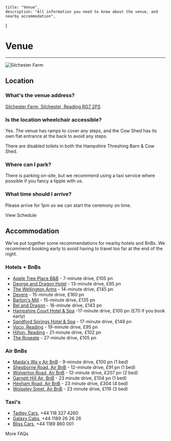 
    title: "Venue",
    description: "All information you need to know about the venue, and nearby accommodation",
}

# Venue
---

![Silchester Farm](/images/venue/drone.jpg)

## Location

### What's the venue address?
[Silchester Farm, Silchester, Reading RG7 2PS](https://maps.app.goo.gl/QZRks6AKDg4gbYSx7)

### Is the location wheelchair accessible?
Yes. The venue has ramps to cover any steps, and the Cow Shed has its own flat entrance at the back to avoid any steps.

There are disabled toilets in both the Hampshire Threshing Barn & Cow Shed.

### Where can I park?
There is parking on-site, but we recommend using a taxi service where possible if you fancy a tipple with us.

### What time should I arrive?
Please arrive for 1pm so we can start the ceremony on time.

<Link className={`!mt-8 !mb-12`} href={'/schedule'} variant={'brand'}>View Schedule</Link>


## Accommodation
We've put together some recommendations for nearby hotels and BnBs. We recommend booking early to avoid having to travel too far at the end of the night.

### Hotels + BnBs
- [Apple Tree Place B&B](https://www.appletreeplace.co.uk/) - 7-minute drive, £105 pn
- [George and Dragon Hotel](https://georgedragonhotel.com/rooms/) - 13-minute drive, £85 pn
- [The Wellington Arms](https://www.wellingtonarmshampshire.co.uk/) - 14-minute drive, £145 pn
- [Devere](https://www.devere.co.uk/wokefield-estate/) - 15-minute drive, £160 pn
- [Barton's Mill](https://www.bartonsmillpubanddining.co.uk/accommodation) - 15-minute drive, £135 pn
- [Bel and Dragon](https://bookings.belandthedragon-kingsclere.co.uk/en/bookcore/availability/rooms/bedkingsclere/?origen_nodispo=True&lang=en) - 16-minute drive, £143 pn
- [Hampshire Court Hotel & Spa](https://www.thehampshirecourthotel.co.uk/) -17-minute drive, £100 pn (£70 if you book early)
- [Sandford Springs Hotel & Spa](https://www.sandfordsprings.co.uk/hotel) - 17-minute drive, £149 pn
-  [Voco, Reading](https://www.ihg.com/voco/hotels/gb/en/reading/xrerd/hoteldetail?qDest=Select%20Car%20Leasing%20Stadium,%20Reading,%20GB&qPt=CASH&qCiD=19&qCoD=20&qCiMy=62024&qCoMy=62024&qAdlt=2&qChld=0&qRms=1&qRtP=6CBARC&qAAR=6CBARC&qSlH=xrerd&srb_u=1&qSrt=sBR&qBrs=6c.hi.ex.sb.ul.ic.cp.cw.in.vn.cv.rs.ki.ma.sp.va.sp.re.vx.nd.sx.we.lx.rn.sn.sn.sn.sn.sn&qWch=0&qSmP=0&qRad=30&qRdU=mi&setPMCookies=false&qpMn=0&qRmFltr=) - 19-minute drive, £95 pn
- [Hilton, Reading](https://www.hilton.com/en/hotels/lhrhrhi-hilton-reading/?SEO_id=GMB-EMEA-HI-LHRHRHI) - 21-minute drive, £102 pn
- [The Roseate](https://www.roseatehotels.com/reading/theroseate/) - 27-minute drive, £105 pn

### Air BnBs
- [Maida's Wa,y Air BnB](https://www.airbnb.co.uk/rooms/927321249417719720?check_in=2024-07-19&check_out=2024-07-20&guests=1&adults=2&s=67&unique_share_id=db9d5e40-3c96-4927-b4f7-89c3ce219784) - 9-minute drive, £100 pn (1 bed)
- [Shepborne Road, Air BnB](https://www.airbnb.co.uk/rooms/973721600958537175?check_in=2024-07-19&check_out=2024-07-20&guests=1&adults=2&s=67&unique_share_id=bcf42b76-60d3-4054-a517-2bc65423c3e5) - 12-minute drive, £91 pn (1 bed)
- [Wolverton Road, Air BnB](https://www.airbnb.co.uk/rooms/997677329149673615?check_in=2024-07-19&check_out=2024-07-20&guests=1&adults=2&s=67&unique_share_id=911351fc-4b50-46c5-8077-7beb34128372) - 12-minute drive, £207 pn (2 bed)
- [Garnett Hill Air, BnB](https://www.airbnb.co.uk/rooms/37988767?check_in=2024-07-19&check_out=2024-07-20&guests=1&adults=2&s=67&unique_share_id=aef68935-4bee-494d-87f5-2bda1f6ba053) - 23 minute drive, £104 pn (1 bed)
- [Hexham Road, Air BnB](https://www.airbnb.co.uk/rooms/1001525844276050916?check_in=2024-07-19&check_out=2024-07-20&guests=1&adults=2&s=67&unique_share_id=3c648a59-df28-4820-a87d-172f2842c071) - 23 minute drive, £304 (4 bed)
- [Wolseley Sreet, Air BnB](https://www.airbnb.co.uk/rooms/819280564719711832?check_in=2024-07-19&check_out=2024-07-20&guests=1&adults=2&s=67&unique_share_id=20926035-517a-4768-90c6-3b6138c76831) -  23 minute drive, £119 (3 bed)

### Taxi's
- [Tadley Cars](https://www.tadleycarsprivatehire.co.uk/), +44 118 327 4260
- [Galaxy Cabs](https://galaxy-cars.co.uk/), +44 1189 26 26 26
- [Bliss Cars](https://www.blisscars247.com/), +44 1189 860 001

<Link className={`!mt-8 !mb-12`} href={'/faqs'}>More FAQs</Link>

<KeyLinks venue={false} faqs={false} addContainer={false} />
